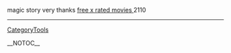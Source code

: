 magic story very thanks <a href=" http://wis.dm/users/72316-xratedmovies ">free x rated movies
</a>  2110
----
[[CategoryTools]]

__NOTOC__
